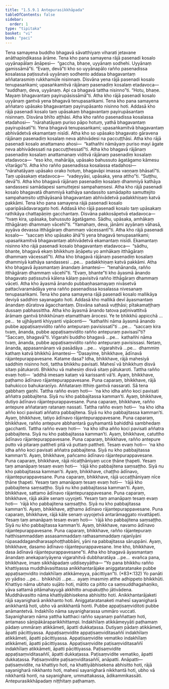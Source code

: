 ```yaml
---
title: "1.5.9.1 Antepurasikkhāpada"
tableOfContents: false
sidebar:
  order: 1
type: "tipitaka"
basket: "vi"
book: "paci"
---
```



<DynamicBreadcrumb />

<Division number="494" book="paci">

<Paragraph number="1448" book="paci">
Tena samayena buddho bhagavā sāvatthiyaṃ viharati jetavane anāthapiṇḍikassa ārāme. Tena kho pana samayena rājā pasenadi kosalo uyyānapālaṃ āṇāpesi—  “gaccha, bhaṇe, uyyānaṃ sodhehi. Uyyānaṃ gamissāmā”ti. “Evaṃ, devā”ti kho so uyyānapālo rañño pasenadissa kosalassa paṭissutvā uyyānaṃ sodhento addasa bhagavantaṃ aññatarasmiṃ rukkhamūle nisinnaṃ. Disvāna yena rājā pasenadi kosalo tenupasaṅkami; upasaṅkamitvā rājānaṃ pasenadiṃ kosalaṃ etadavoca—  “suddhaṃ, deva, uyyānaṃ. Api ca bhagavā tattha nisinno”ti. “Hotu, bhaṇe. Mayaṃ bhagavantaṃ payirupāsissāmā”ti.
</Paragraph>

<Paragraph number="1449" book="paci">
Atha kho rājā pasenadi kosalo uyyānaṃ gantvā yena bhagavā tenupasaṅkami. Tena kho pana samayena aññataro upāsako bhagavantaṃ payirupāsanto nisinno hoti. Addasā kho rājā pasenadi kosalo taṃ upāsakaṃ bhagavantaṃ payirupāsantaṃ nisinnaṃ. Disvāna bhīto aṭṭhāsi. Atha kho rañño pasenadissa kosalassa etadahosi—  “nārahatāyaṃ puriso pāpo hotuṃ, yathā bhagavantaṃ payirupāsatī”ti. Yena bhagavā tenupasaṅkami; upasaṅkamitvā bhagavantaṃ abhivādetvā ekamantaṃ nisīdi. Atha kho so upāsako bhagavato gāravena rājānaṃ pasenadiṃ kosalaṃ neva abhivādesi na paccuṭṭhāsi. Atha kho rājā pasenadi kosalo anattamano ahosi—  “kathañhi nāmāyaṃ puriso mayi āgate neva abhivādessati na paccuṭṭhessatī”ti. Atha kho bhagavā rājānaṃ pasenadiṃ kosalaṃ anattamanaṃ viditvā rājānaṃ pasenadiṃ kosalaṃ etadavoca—  “eso kho, mahārāja, upāsako bahussuto āgatāgamo kāmesu vītarāgo”ti. Atha kho rañño pasenadissa kosalassa etadahosi—  “nārahatāyaṃ upāsako orako hotuṃ, bhagavāpi imassa vaṇṇaṃ bhāsatī”ti. Taṃ upāsakaṃ etadavoca—  “vadeyyāsi, upāsaka, yena attho”ti. “Suṭṭhu, devā”ti. Atha kho bhagavā rājānaṃ pasenadiṃ kosalaṃ dhammiyā kathāya sandassesi samādapesi samuttejesi sampahaṃsesi. Atha kho rājā pasenadi kosalo bhagavatā dhammiyā kathāya sandassito samādapito samuttejito sampahaṃsito uṭṭhāyāsanā bhagavantaṃ abhivādetvā padakkhiṇaṃ katvā pakkāmi.
</Paragraph>

</Division>
<Division number="495" book="paci">

<Paragraph number="1450" book="paci">
Tena kho pana samayena rājā pasenadi kosalo uparipāsādavaragato hoti. Addasā kho rājā pasenadi kosalo taṃ upāsakaṃ rathikāya chattapāṇiṃ gacchantaṃ. Disvāna pakkosāpetvā etadavoca—  “tvaṃ kira, upāsaka, bahussuto āgatāgamo. Sādhu, upāsaka, amhākaṃ itthāgāraṃ dhammaṃ vācehī”ti. “Yamahaṃ, deva, jānāmi ayyānaṃ vāhasā, ayyāva devassa itthāgāraṃ dhammaṃ vācessantī”ti. Atha kho rājā pasenadi kosalo—  “saccaṃ kho upāsako āhā”ti yena bhagavā tenupasaṅkami; upasaṅkamitvā bhagavantaṃ abhivādetvā ekamantaṃ nisīdi. Ekamantaṃ nisinno kho rājā pasenadi kosalo bhagavantaṃ etadavoca—  “sādhu, bhante, bhagavā ekaṃ bhikkhuṃ āṇāpetu yo amhākaṃ itthāgāraṃ dhammaṃ vācessatī”ti. Atha kho bhagavā rājānaṃ pasenadiṃ kosalaṃ dhammiyā kathāya sandassesi …pe…  padakkhiṇaṃ katvā pakkāmi. Atha kho bhagavā āyasmantaṃ ānandaṃ āmantesi—  “tenahānanda, rañño itthāgāraṃ dhammaṃ vācehī”ti. “Evaṃ, bhante”ti kho āyasmā ānando bhagavato paṭissutvā kālena kālaṃ pavisitvā rañño itthāgāraṃ dhammaṃ vāceti. Atha kho āyasmā ānando pubbaṇhasamayaṃ nivāsetvā pattacīvaramādāya yena rañño pasenadissa kosalassa nivesanaṃ tenupasaṅkami.
</Paragraph>

</Division>
<Division number="496" book="paci">

<Paragraph number="1451" book="paci">
Tena kho pana samayena rājā pasenadi kosalo mallikāya deviyā saddhiṃ sayanagato hoti. Addasā kho mallikā devī āyasmantaṃ ānandaṃ dūratova āgacchantaṃ. Disvāna sahasā vuṭṭhāsi; pītakamaṭṭhaṃ dussaṃ pabhassittha. Atha kho āyasmā ānando tatova paṭinivattitvā ārāmaṃ gantvā bhikkhūnaṃ etamatthaṃ ārocesi. Ye te bhikkhū appicchā …pe…  te ujjhāyanti khiyyanti vipācenti—  “kathañhi nāma āyasmā ānando pubbe appaṭisaṃvidito rañño antepuraṃ pavisissatī”ti …pe…  “saccaṃ kira tvaṃ, ānanda, pubbe appaṭisaṃvidito rañño antepuraṃ pavisasī”ti? “Saccaṃ, bhagavā”ti. Vigarahi buddho bhagavā …pe…  kathañhi nāma tvaṃ, ānanda, pubbe appaṭisaṃvidito rañño antepuraṃ pavisissasi. Netaṃ, ānanda, appasannānaṃ vā pasādāya …pe…  vigarahitvā …pe…  dhammiṃ kathaṃ katvā bhikkhū āmantesi—
</Paragraph>

</Division>
<Division number="497" book="paci">

<Paragraph number="1452" book="paci">
“Dasayime, bhikkhave, ādīnavā rājantepurappavesane. Katame dasa? Idha, bhikkhave, rājā mahesiyā saddhiṃ nisinno hoti, tattha bhikkhu pavisati. Mahesī vā bhikkhuṃ disvā sitaṃ pātukaroti. Bhikkhu vā mahesiṃ disvā sitaṃ pātukaroti. Tattha rañño evaṃ hoti—  ‘addhā imesaṃ kataṃ vā karissanti vā’ti. Ayaṃ, bhikkhave, paṭhamo ādīnavo rājantepurappavesane.
</Paragraph>

<Paragraph number="1453" book="paci">
Puna caparaṃ, bhikkhave, rājā bahukicco bahukaraṇīyo. Aññataraṃ itthiṃ gantvā nassarati. Sā tena gabbhaṃ gaṇhi. Tattha rañño evaṃ hoti—  ‘na kho idha añño koci pavisati aññatra pabbajitena. Siyā nu kho pabbajitassa kamman’ti. Ayaṃ, bhikkhave, dutiyo ādīnavo rājantepurappavesane.
</Paragraph>

<Paragraph number="1454" book="paci">
Puna caparaṃ, bhikkhave, rañño antepure aññataraṃ ratanaṃ nassati. Tattha rañño evaṃ hoti—  ‘na kho idha añño koci pavisati aññatra pabbajitena. Siyā nu kho pabbajitassa kamman’ti. Ayaṃ, bhikkhave, tatiyo ādīnavo rājantepurappavesane.
</Paragraph>

<Paragraph number="1455" book="paci">
Puna caparaṃ, bhikkhave, rañño antepure abbhantarā guyhamantā bahiddhā sambhedaṃ gacchanti. Tattha rañño evaṃ hoti—  ‘na kho idha añño koci pavisati aññatra pabbajitena. Siyā nu kho pabbajitassa kamman’ti. Ayaṃ, bhikkhave, catuttho ādīnavo rājantepurappavesane.
</Paragraph>

<Paragraph number="1456" book="paci">
Puna caparaṃ, bhikkhave, rañño antepure putto vā pitaraṃ pattheti pitā vā puttaṃ pattheti. Tesaṃ evaṃ hoti—  ‘na kho idha añño koci pavisati aññatra pabbajitena. Siyā nu kho pabbajitassa kamman’ti. Ayaṃ, bhikkhave, pañcamo ādīnavo rājantepurappavesane.
</Paragraph>

<Paragraph number="1457" book="paci">
Puna caparaṃ, bhikkhave, rājā nīcaṭṭhāniyaṃ ucce ṭhāne ṭhapeti. Yesaṃ taṃ amanāpaṃ tesaṃ evaṃ hoti—  ‘rājā kho pabbajitena saṃsaṭṭho. Siyā nu kho pabbajitassa kamman’ti. Ayaṃ, bhikkhave, chaṭṭho ādīnavo, rājantepurappavesane.
</Paragraph>

<Paragraph number="1458" book="paci">
Puna caparaṃ, bhikkhave, rājā uccaṭṭhāniyaṃ nīce ṭhāne ṭhapeti. Yesaṃ taṃ amanāpaṃ tesaṃ evaṃ hoti—  ‘rājā kho pabbajitena saṃsaṭṭho. Siyā nu kho pabbajitassa kamman’ti. Ayaṃ, bhikkhave, sattamo ādīnavo rājantepurappavesane.
</Paragraph>

<Paragraph number="1459" book="paci">
Puna caparaṃ, bhikkhave, rājā akāle senaṃ uyyojeti. Yesaṃ taṃ amanāpaṃ tesaṃ evaṃ hoti—  ‘rājā kho pabbajitena saṃsaṭṭho. Siyā nu kho pabbajitassa kamman’ti. Ayaṃ, bhikkhave, aṭṭhamo ādīnavo rājantepurappavesane.
</Paragraph>

<Paragraph number="1460" book="paci">
Puna caparaṃ, bhikkhave, rājā kāle senaṃ uyyojetvā antarāmaggato nivattāpeti. Yesaṃ taṃ amanāpaṃ tesaṃ evaṃ hoti—  ‘rājā kho pabbajitena saṃsaṭṭho. Siyā nu kho pabbajitassa kamman’ti. Ayaṃ, bhikkhave, navamo ādīnavo rājantepurappavesane.
</Paragraph>

<Paragraph number="1461" book="paci">
Puna caparaṃ, bhikkhave, rañño rājantepuraṃ hatthisammaddaṃ assasammaddaṃ rathasammaddaṃ rajanīyāni rūpasaddagandharasaphoṭṭhabbāni, yāni na pabbajitassa sāruppāni. Ayaṃ, bhikkhave, dasamo ādīnavo rājantepurappavesane. Ime kho, bhikkhave, dasa ādīnavā rājantepurappavesane”ti. Atha kho bhagavā āyasmantaṃ ānandaṃ anekapariyāyena vigarahitvā dubbharatāya …pe…  evañca pana, bhikkhave, imaṃ sikkhāpadaṃ uddiseyyātha—
</Paragraph>

</Division>
<Division number="498" book="paci">

<Paragraph number="1462" book="paci">
<Emphasis>“Yo pana bhikkhu rañño khattiyassa muddhāvasittassa anikkhantarājake aniggataratanake pubbe appaṭisaṃvidito indakhīlaṃ atikkāmeyya, pācittiyan”</Emphasis>ti. (*83*:<Emphasis>132</Emphasis>)
</Paragraph>

</Division>
<Division number="499" book="paci">

<Paragraph number="1463" book="paci">
<Emphasis>Yo panā</Emphasis>ti yo yādiso …pe…  <Emphasis>bhikkhū</Emphasis>ti …pe…  ayaṃ imasmiṃ atthe adhippeto bhikkhūti.
</Paragraph>

<Paragraph number="1464" book="paci">
<Emphasis>Khattiyo</Emphasis> nāma ubhato sujāto hoti, mātito ca pitito ca saṃsuddhagahaṇiko, yāva sattamā pitāmahayugā akkhitto anupakuṭṭho jātivādena.
</Paragraph>

<Paragraph number="1465" book="paci">
<Emphasis>Muddhāvasitto</Emphasis> nāma khattiyābhisekena abhisitto hoti.
</Paragraph>

<Paragraph number="1466" book="paci">
<Emphasis>Anikkhantarājake</Emphasis>ti rājā sayanigharā anikkhanto hoti.
</Paragraph>

<Paragraph number="1467" book="paci">
<Emphasis>Aniggataratanake</Emphasis>ti mahesī sayanigharā anikkhantā hoti, ubho vā anikkhantā honti.
</Paragraph>

<Paragraph number="1468" book="paci">
<Emphasis>Pubbe appaṭisaṃvidito</Emphasis>ti pubbe anāmantetvā.
</Paragraph>

<Paragraph number="1469" book="paci">
<Emphasis>Indakhīlo</Emphasis> nāma sayanigharassa ummāro vuccati.
</Paragraph>

<Paragraph number="1470" book="paci">
<Emphasis>Sayanigharaṃ</Emphasis> nāma yattha katthaci rañño sayanaṃ paññattaṃ hoti, antamaso sāṇipākāraparikkhittampi.
</Paragraph>

<Paragraph number="1471" book="paci">
<Emphasis>Indakhīlaṃ atikkāmeyyā</Emphasis>ti paṭhamaṃ pādaṃ ummāraṃ atikkāmeti, āpatti dukkaṭassa. Dutiyaṃ pādaṃ atikkāmeti, āpatti pācittiyassa.
</Paragraph>

</Division>
<Division number="500" book="paci">

<Paragraph number="1472" book="paci">
Appaṭisaṃvidite appaṭisaṃviditasaññī indakhīlaṃ atikkāmeti, āpatti pācittiyassa. Appaṭisaṃvidite vematiko indakhīlaṃ atikkāmeti, āpatti pācittiyassa. Appaṭisaṃvidite paṭisaṃviditasaññī indakhīlaṃ atikkāmeti, āpatti pācittiyassa.
</Paragraph>

<Paragraph number="1473" book="paci">
Paṭisaṃvidite appaṭisaṃviditasaññī, āpatti dukkaṭassa. Paṭisaṃvidite vematiko, āpatti dukkaṭassa. Paṭisaṃvidite paṭisaṃviditasaññī, anāpatti.
</Paragraph>

</Division>
<Division number="501" book="paci">

<Paragraph number="1474" book="paci">
Anāpatti—  paṭisaṃvidite, na khattiyo hoti, na khattiyābhisekena abhisitto hoti, rājā sayanigharā nikkhanto hoti, mahesī sayanigharā nikkhantā hoti, ubho vā nikkhantā honti, na sayanighare, ummattakassa, ādikammikassāti.

</Paragraph>
</Division>

<Paragraph number="1475" type="center" book="paci">
Antepurasikkhāpadaṃ niṭṭhitaṃ paṭhamaṃ.
</Paragraph>